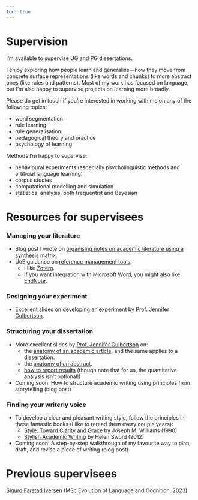 ```yaml
---
toc: true
---
```


# Supervision

I'm available to supervise UG and PG dissertations.

I enjoy exploring how people learn and generalise---how they move from concrete surface representations (like words and chunks) to more abstract ones (like rules and patterns).
Most of my work has focused on language, but I'm also happy to supervise projects on learning more broadly.

Please do get in touch if you're interested in working with me on any of the following topics:

- word segmentation
- rule learning
- rule generalisation
- pedagogical theory and practice
- psychology of learning


Methods I'm happy to supervise:

- behavioural experiments (especially psycholinguistic methods and artificial language learning)
- corpus studies
- computational modelling and simulation
- statistical analysis, both frequentist and Bayesian


# Resources for supervisees

### Managing your literature

- Blog post I wrote on [organising notes on academic literature using a synthesis matrix](https://elizabethpankratz.github.io/posts/01-phd-litreview/).
- UoE guidance on [reference management tools](https://edinburgh-uk.libguides.com/referencing).
  - I like [Zotero](https://www.zotero.org/support/quick_start_guide).
  - If you want integration with Microsoft Word, you might also like [EndNote](https://information-services.ed.ac.uk/computing/desktop-personal/software/main-software-deals/endnote).
  
### Designing your experiment

- [Excellent slides on developing an experiment](https://www.overleaf.com/project/61893e79109b4671090a1b3d) by [Prof. Jennifer Culbertson](https://jennifer-culbertson.github.io).
  
  
### Structuring your dissertation

- More excellent slides by [Prof. Jennifer Culbertson](https://jennifer-culbertson.github.io) on:
  - the [anatomy of an academic article](https://www.overleaf.com/read/tncxzwhxwjqm#32dac2), and the same applies to a dissertation.
  - the [anatomy of an abstract](https://www.overleaf.com/project/6180eac35af212e4fc9d1fe4).
  - [how to report results](https://www.overleaf.com/project/61a619a5e834813ea3b6a932) (though note that for us, the quantitative analysis isn't optional!)
- Coming soon: How to structure academic writing using principles from storytelling (blog post)


### Finding your writerly voice

- To develop a clear and pleasant writing style, follow the principles in these fantastic books (I like to reread them every couple years):
  - [Style: Toward Clarity and Grace](https://www.goodreads.com/book/show/246853.Style) by Joseph M. Williams (1990)
  - [Stylish Academic Writing](https://www.goodreads.com/book/show/13540208-stylish-academic-writing) by Helen Sword (2012)
- Coming soon: A step-by-step walkthrough of my favourite way to plan, draft, and revise a piece of writing (blog post)


# Previous supervisees

[Sigurd Farstad Iversen](https://sigurdfarstad.github.io) (MSc Evolution of Language and Cognition, 2023)
